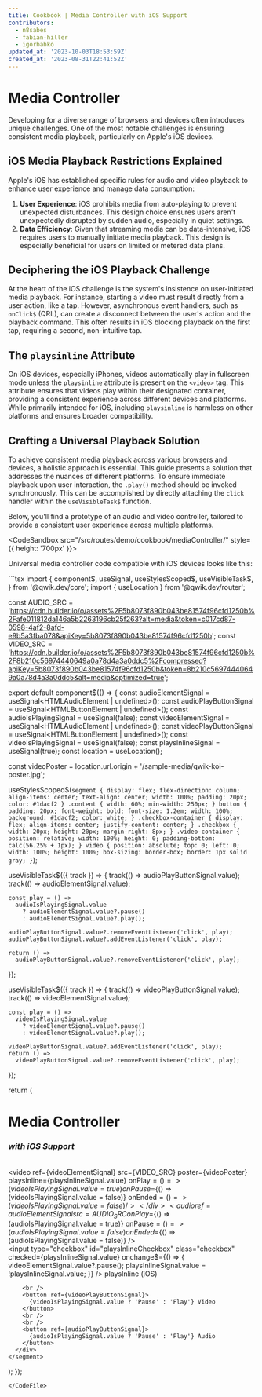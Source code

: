 ```yaml
---
title: Cookbook | Media Controller with iOS Support
contributors:
  - n8sabes
  - fabian-hiller
  - igorbabko
updated_at: '2023-10-03T18:53:59Z'
created_at: '2023-08-31T22:41:52Z'
---
```



# Media Controller

Developing for a diverse range of browsers and devices often introduces unique challenges. One of the most notable challenges is ensuring consistent media playback, particularly on Apple's iOS devices.

## iOS Media Playback Restrictions Explained

Apple's iOS has established specific rules for audio and video playback to enhance user experience and manage data consumption:

1. **User Experience**: iOS prohibits media from auto-playing to prevent unexpected disturbances. This design choice ensures users aren't unexpectedly disrupted by sudden audio, especially in quiet settings.
2. **Data Efficiency**: Given that streaming media can be data-intensive, iOS requires users to manually initiate media playback. This design is especially beneficial for users on limited or metered data plans.

## Deciphering the iOS Playback Challenge

At the heart of the iOS challenge is the system's insistence on user-initiated media playback. For instance, starting a video must result directly from a user action, like a tap. However, asynchronous event handlers, such as `onClick$` (QRL), can create a disconnect between the user's action and the playback command. This often results in iOS blocking playback on the first tap, requiring a second, non-intuitive tap.

## The `playsinline` Attribute

On iOS devices, especially iPhones, videos automatically play in fullscreen mode unless the `playsinline` attribute is present on the `<video>` tag. This attribute ensures that videos play within their designated container, providing a consistent experience across different devices and platforms. While primarily intended for iOS, including `playsinline` is harmless on other platforms and ensures broader compatibility.

## Crafting a Universal Playback Solution

To achieve consistent media playback across various browsers and devices, a holistic approach is essential. This guide presents a solution that addresses the nuances of different platforms. To ensure immediate playback upon user interaction, the `.play()` method should be invoked synchronously. This can be accomplished by directly attaching the `click` handler within the `useVisibleTask$` function.

Below, you'll find a prototype of an audio and video controller, tailored to provide a consistent user experience across multiple platforms.

<CodeSandbox src="/src/routes/demo/cookbook/mediaController/"  style={{ height: '700px' }}>
</CodeSandbox>

Universal media controller code compatible with iOS devices looks like this:

<CodeFile src="/src/routes/demo/cookbook/mediaController/index.tsx">
```tsx
import {
  component$,
  useSignal,
  useStylesScoped$,
  useVisibleTask$,
} from '@qwik.dev/core';
import { useLocation } from '@qwik.dev/router';

const AUDIO_SRC =
  'https://cdn.builder.io/o/assets%2F5b8073f890b043be81574f96cfd1250b%2Fafe011812da146a5b2263196cb25f263?alt=media&token=c017cd87-0598-4af2-8afd-e9b5a3fba078&apiKey=5b8073f890b043be81574f96cfd1250b';
const VIDEO_SRC =
  'https://cdn.builder.io/o/assets%2F5b8073f890b043be81574f96cfd1250b%2F8b210c56974440649a0a78d4a3a0ddc5%2Fcompressed?apiKey=5b8073f890b043be81574f96cfd1250b&token=8b210c56974440649a0a78d4a3a0ddc5&alt=media&optimized=true';

export default component$(() => {
  const audioElementSignal = useSignal<HTMLAudioElement | undefined>();
  const audioPlayButtonSignal = useSignal<HTMLButtonElement | undefined>();
  const audioIsPlayingSignal = useSignal(false);
  const videoElementSignal = useSignal<HTMLAudioElement | undefined>();
  const videoPlayButtonSignal = useSignal<HTMLButtonElement | undefined>();
  const videoIsPlayingSignal = useSignal(false);
  const playsInlineSignal = useSignal(true);
  const location = useLocation();

  const videoPoster =
    location.url.origin + '/sample-media/qwik-koi-poster.jpg';

  useStylesScoped$(`
        segment {
          display: flex;
          flex-direction: column;
          align-items: center;
          text-align: center;
          width: 100%;
          padding: 20px;
          color: #1dacf2
        }
        .content {
          width: 60%;
          min-width: 250px;
        }
        button {
          padding: 20px;
          font-weight: bold;
          font-size: 1.2em;
          width: 100%;
          background: #1dacf2;
          color: white;
        }
        .checkbox-container {
          display: flex;
          align-items: center;
          justify-content: center;
        }
        .checkbox {
          width: 20px;
          height: 20px;
          margin-right: 8px;
        }
        .video-container {
          position: relative;
          width: 100%;
          height: 0;
          padding-bottom: calc(56.25% + 1px);
        }
        video {
          position: absolute;
          top: 0;
          left: 0;
          width: 100%;
          height: 100%;
          box-sizing: border-box;
          border: 1px solid gray;
        }
        `);

  useVisibleTask$(({ track }) => {
    track(() => audioPlayButtonSignal.value);
    track(() => audioElementSignal.value);

    const play = () =>
      audioIsPlayingSignal.value
        ? audioElementSignal.value?.pause()
        : audioElementSignal.value?.play();

    audioPlayButtonSignal.value?.removeEventListener('click', play);
    audioPlayButtonSignal.value?.addEventListener('click', play);

    return () =>
      audioPlayButtonSignal.value?.removeEventListener('click', play);
  });

  useVisibleTask$(({ track }) => {
    track(() => videoPlayButtonSignal.value);
    track(() => videoElementSignal.value);

    const play = () =>
      videoIsPlayingSignal.value
        ? videoElementSignal.value?.pause()
        : videoElementSignal.value?.play();

    videoPlayButtonSignal.value?.addEventListener('click', play);
    return () =>
      videoPlayButtonSignal.value?.removeEventListener('click', play);
  });

  return (
    <segment>
      <div class="content">
        <h1>Media Controller</h1>
        <h3>
          <i>with iOS Support</i>
        </h3>
        <br />
        <div class="video-container">
          <video
            ref={videoElementSignal}
            src={VIDEO_SRC}
            poster={videoPoster}
            playsInline={playsInlineSignal.value}
            onPlay$={() => (videoIsPlayingSignal.value = true)}
            onPause$={() => (videoIsPlayingSignal.value = false)}
            onEnded$={() => (videoIsPlayingSignal.value = false)}
          />
        </div>
        <audio
          ref={audioElementSignal}
          src={AUDIO_SRC}
          onPlay$={() => (audioIsPlayingSignal.value = true)}
          onPause$={() => (audioIsPlayingSignal.value = false)}
          onEnded$={() => (audioIsPlayingSignal.value = false)}
        />
        <br />
        <div class="checkbox-container">
          <input
            type="checkbox"
            id="playsInlineCheckbox"
            class="checkbox"
            checked={playsInlineSignal.value}
            onchange$={() => {
              videoElementSignal.value?.pause();
              playsInlineSignal.value = !playsInlineSignal.value;
            }}
          />
          <label for="playsInlineCheckbox">playsInline (iOS)</label>
        </div>

        <br />
        <button ref={videoPlayButtonSignal}>
          {videoIsPlayingSignal.value ? 'Pause' : 'Play'} Video
        </button>
        <br />
        <br />
        <button ref={audioPlayButtonSignal}>
          {audioIsPlayingSignal.value ? 'Pause' : 'Play'} Audio
        </button>
      </div>
    </segment>
  );
});
```
</CodeFile>
